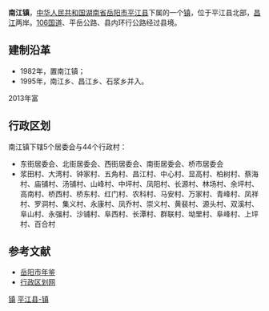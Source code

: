 {{中国乡级行政区<!---乡级行政区专用模板--->
|行政区全称 = 南江镇
|景观照片文件名 = 
|景观照片描述 = 
|位置图文件名 = 
|位置图描述 = 
|汉语拼音 = 
|通用拼音 = 
|上级行政区 = [[湖南省|湖南省]][[岳阳市|岳阳市]][[平江县|平江县]]
|行政区类别 = 镇
|行政区划代码 = 430626107
|建置时间 = 1982年
|政府驻地 = 南江桥
|地理坐标 = 
|毗邻 = 
|行政区划 = 35
|村委会 = 44
|居委会 = 5
|总面积 = 194平方公里
|户籍人口 = 6.7万
|户籍人口年份 = 2009
|常住人口 = 
|常住人口年份 = 
|人口密度 = 
|GDP = 
|GDP年份 = 
|邮政编码 =  
|电话区号 = 
|时区 = UTC+8（[[东八区|东八区]]）
|官方网站 = 
|网站名称 = 
}}
'''南江镇'''，[[中华人民共和国|中华人民共和国]][[湖南省|湖南省]][[岳阳市|岳阳市]][[平江县|平江县]]下属的一个[[镇|镇]]，位于平江县北部，[[昌江|昌江]]两岸。[[106国道|106国道]]、平岳公路、县内环行公路经过县境。

==建制沿革==
*1982年，置南江镇；
*1995年，南江乡、昌江乡、石浆乡并入。
2013年富

==行政区划==
南江镇下辖5个居委会与44个行政村：
*东街居委会、北街居委会、西街居委会、南街居委会、桥市居委会
*浆田村、大湾村、钟家村、五角村、昌江村、中心村、显高村、柏树村、蔡海村、庙铺村、汤铺村、山峰村、中坪村、凤阳村、长源村、林场村、余坪村、高南村、桥西村、桥东村、红门村、农科村、马安村、万家村、青峰村、凤祥村、罗洞村、集义村、永康村、凤乔村、崇义村、黄裴村、源头村、双溪村、阜山村、永强村、沙铺村、阜西村、长潭村、群联村、坳里村、阜峰村、上坪村、百合村

==参考文献==
*[https://web.archive.org/web/20090206035912/http://www.yysqw.gov.cn/Html/10/1/34/9/ 岳阳市年鉴]
*[http://www.xzqh.org/html/2011/0602/24860.html 行政区划网]{{dead link|date=2017年11月 |bot=InternetArchiveBot |fix-attempted=yes }}

{{湖南小作品}}
{{平江县行政区划}}

[[Category:平江县行政区划|镇]]
[[Category:岳阳乡镇|平江县-镇]]